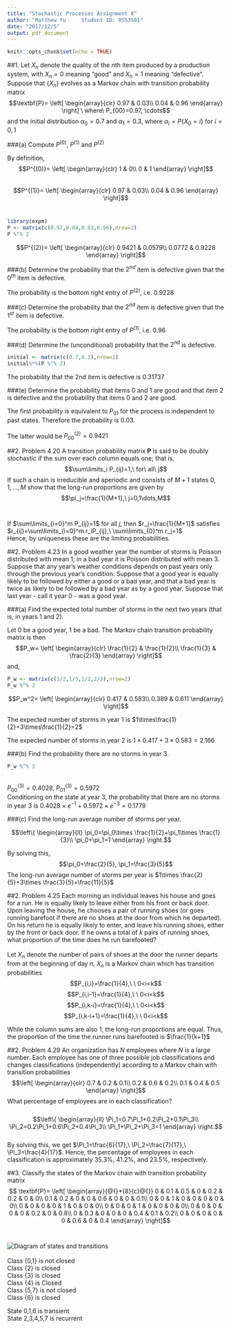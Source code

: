 ---
title: "Stochastic Processes Assignment 8"
author: "Matthew Yu     Student ID: 0553501"
date: "2017/12/5"
output: pdf_document
---

```{r setup, include=FALSE}
knitr::opts_chunk$set(echo = TRUE)
```

##1.
Let $X_n$ denote the quality of the $n$th item produced by a production system, with $X_n=0$ meaning "good" and $X_n=1$ meaning "defective". Suppose that $\{X_n\}$ evolves as a Markov chain with transition probability matrix
$$\textbf{P}=
\left[
\begin{array}{clr}
0.97 & 0.03\\
0.04 & 0.96
\end{array}
\right] \ where\ P_{00}=0.97, \cdots$$
and the initial distribution $\alpha_0=0.7$ and $\alpha_1=0.3$, where $\alpha_i=P\{X_0=i\}$ for $i=0,1$\


###(a) Compute $P^{(0)}$, $P^{(1)}$ and $P^{(2)}$

By definition, 
$$P^{(0)}=
\left[
\begin{array}{clr}
1 & 0\\
0 & 1
\end{array}
\right]$$
\
$$P^{(1)}=
\left[
\begin{array}{clr}
0.97 & 0.03\\
0.04 & 0.96
\end{array}
\right]$$
\

```{r}
library(expm)
P <- matrix(c(0.97,0.04,0.03,0.96),nrow=2)
P %^% 2
```
$$P^{(2)}=
\left[
\begin{array}{clr}
0.9421 & 0.0579\\
0.0772 & 0.9228
\end{array}
\right]$$

###(b) Determine the probability that the $2^{nd}$ item is defective given that the $0^{th}$ item is defective.

The probability is the bottom right entry of $P^{(2)}$, i.e. 0.9228\


###(c) Determine the probability that the $2^{nd}$ item is defective given that the $1^{st}$ item is defective.

The probability is the bottom right entry of $P^{(1)}$, i.e. 0.96\


###(d) Determine the (unconditional) probability that the $2^{nd}$ is defective.

```{r}
initial <- matrix(c(0.7,0.3),nrow=1)
initial%*%(P %^% 2)
```
The probability that the 2nd item is defective is 0.31737\


###(e) Determine the probability that items 0 and 1 are good and that item 2 is defective and the probability that items 0 and 2 are good.

The first probability is equivalent to $P_{01}$ for the process is independent to past states. Therefore the probability is 0.03.\
\
The latter would be $P^{(2)}_{00}=0.9421$


##2. Problem 4.20
A transition probability matrix $\textbf{P}$ is said to be doubly stochastic if the sum over each column equals one; that is,
$$\sum\limits_i P_{ij}=1,\ for\ all\ j$$
If such a chain is irreducible and aperiodic and consists of $M+1$ states $0,1,\dots,M$ show that the long-run proportions are given by
$$\pi_j=\frac{1}{M+1},\ j=0,1\dots,M$$
\
\
If $\sum\limits_{i=0}^m P_{ij}=1$ for all $j$, then $r_j=\frac{1}{M+1}$ satisfies $r_{ij}=\sum\limits_{i=0}^m r_iP_{ij},\ \sum\limits_{0}^m r_j=1$\
Hence, by uniqueness these are the limiting probabilities.

##2. Problem 4.23
In a good weather year the number of storms is Poisson distributed with mean 1; in a bad year it is Poisson distributed with mean 3. Suppose that any year’s weather conditions depends on past years only through the previous year’s condition. Suppose that a good year is equally likely to be followed by either a good or a bad year, and that a bad year is twice as likely to be followed by a bad year as by a good year. Suppose that last year - call it year 0 - was a good year.\


###(a) Find the expected total number of storms in the next two years (that is, in years 1 and 2).

Let 0 be a good year, 1 be a bad. The Markov chain transition probability matrix is then
$$P_w=
\left[
\begin{array}{clr}
\frac{1}{2} & \frac{1}{2}\\
\frac{1}{3} & \frac{2}{3}
\end{array}
\right]$$
and,
```{r}
P_w <- matrix(c(1/2,1/3,1/2,2/3),nrow=2)
P_w %^% 2
```

$$P_w^2=
\left[
\begin{array}{clr}
0.417 & 0.583\\
0.389 & 0.611
\end{array}
\right]$$

The expected number of storms in year 1 is $1\times\frac{1}{2}+3\times\frac{1}{2}=2$\

The expected number of storms in year 2 is
$1\times 0.417+3\times 0.583=2.166$\


###(b) Find the probability there are no storms in year 3.

```{r}
P_w %^% 3
```

\
$P^{(3)}_{00}=0.4028,\ P^{(3)}_{01}=0.5972$\
Conditioning on the state at year 3, the probability that there are no storms in year 3 is $0.4028\times e^{-1}+0.5972\times e^{-3}=0.1779$\


###(c) Find the long-run average number of storms per year.

$$\left\{
\begin{array}{ll}
\pi_0=\pi_0\times \frac{1}{2}+\pi_1\times \frac{1}{3}\\
\pi_0+\pi_1=1
\end{array} \right.$$

By solving this,
$$\pi_0=\frac{2}{5}, \pi_1=\frac{3}{5}$$
The long-run average number of storms per year is $1\times \frac{2}{5}+3\times \frac{3}{5}=\frac{11}{5}$\


##2. Problem 4.25
Each morning an individual leaves his house and goes for a run. He is equally likely to leave either from his front or back door. Upon leaving the house, he chooses a pair of running shoes (or goes running barefoot if there are no shoes at the door from which he departed). On his return he is equally likely to enter, and leave his running shoes, either by the front or back door. If he owns a total of $k$ pairs of running shoes, what proportion of the time does he run barefooted?\
\
Let $X_n$ denote the number of pairs of shoes at the door the runner departs from at the beginning of day $n$, $X_n$ is a Markov chain which has transition probabilities
$$P_{i,i}=\frac{1}{4},\ \ 0<i<k$$
$$P_{i,i-1}=\frac{1}{4},\ \ 0<i<k$$
$$P_{i,k-i}=\frac{1}{4},\ \ 0<i<k$$
$$P_{i,k-i+1}=\frac{1}{4},\ \ 0<i<k$$

While the column sums are also 1, the long-run proportions are equal. Thus, the proportion of the time the runner runs barefooted is $\frac{1}{k+1}$\


##2. Problem 4.29
An organization has $N$ employees where $N$ is a large number. Each employee
has one of three possible job classifications and changes classifications (independently) according to a Markov chain with transition probabilities
$$\left[
\begin{array}{clr}
0.7 & 0.2 & 0.1\\
0.2 & 0.6 & 0.2\\
0.1 & 0.4 & 0.5
\end{array}
\right]$$
What percentage of employees are in each classification?\
\
$$\left\{
\begin{array}{ll}
\Pi_1=0.7\Pi_1+0.2\Pi_2+0.1\Pi_3\\
\Pi_2=0.2\Pi_1+0.6\Pi_2+0.4\Pi_3\\
\Pi_1+\Pi_2+\Pi_3=1
\end{array} \right.$$
\
By solving this, we get $\Pi_1=\frac{6}{17},\ \Pi_2=\frac{7}{17},\ \Pi_3=\frac{4}{17}$. Hence, the percentage of employees in each classification is approximately 35.3%, 41.2%, and 23.5%, respectively.



##3.
Classify the states of the Markov chain with transition probability matrix
$$ \textbf{P}=
\left[
\begin{array}{@{}*{8}{c}@{}}
0 & 0.1 & 0.5 & 0 & 0.2 & 0.2 & 0 & 0\\
0.1 & 0.2 & 0 & 0 & 0.6 & 0 & 0 & 0.1\\
0 & 0 & 1 & 0 & 0 & 0 & 0 & 0\\
0 & 0 & 0 & 0 & 1 & 0 & 0 & 0\\
0 & 0 & 0 & 1 & 0 & 0 & 0 & 0\\
0 & 0 & 0 & 0 & 0 & 0.2 & 0 & 0.8\\
0 & 0.3 & 0 & 0 & 0 & 0.4 & 0.1 & 0.2\\
0 & 0 & 0 & 0 & 0 & 0.6 & 0 & 0.4
\end{array}
\right]$$\
\
![Diagram of states and transitions](D:\States.jpg)\
\
Class {0,1} is not closed\
Class {2} is closed\
Class {3} is closed\
Class {4} is Closed\
Class {5,7} is not closed\
Class {6} is closed\ 

State 0,1,6 is transient\
State 2,3,4,5,7 is recurrent